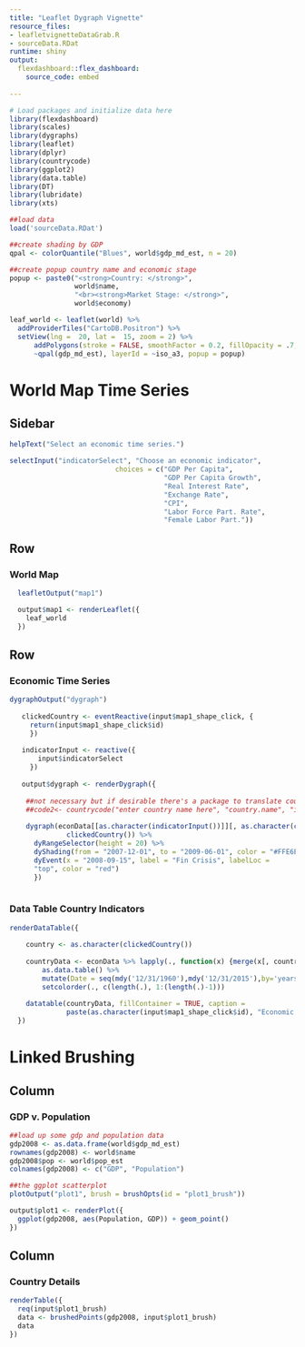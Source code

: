```yaml
---
title: "Leaflet Dygraph Vignette"
resource_files:
- leafletvignetteDataGrab.R
- sourceData.RDat
runtime: shiny
output:
  flexdashboard::flex_dashboard:
    source_code: embed
    
---
```


```r
# Load packages and initialize data here
library(flexdashboard)
library(scales)
library(dygraphs)
library(leaflet)
library(dplyr)
library(countrycode)
library(ggplot2)
library(data.table)
library(DT)
library(lubridate)
library(xts)

##load data
load('sourceData.RDat')

##create shading by GDP
qpal <- colorQuantile("Blues", world$gdp_md_est, n = 20)

##create popup country name and economic stage
popup <- paste0("<strong>Country: </strong>", 
                world$name, 
                "<br><strong>Market Stage: </strong>", 
                world$economy)

leaf_world <- leaflet(world) %>%
  addProviderTiles("CartoDB.Positron") %>% 
  setView(lng =  20, lat =  15, zoom = 2) %>%
      addPolygons(stroke = FALSE, smoothFactor = 0.2, fillOpacity = .7, color =
      ~qpal(gdp_md_est), layerId = ~iso_a3, popup = popup)

```


World Map Time Series {data-orientation=rows}
=====================================

Sidebar {.sidebar}
-------------------------------------
  
```r

helpText("Select an economic time series.")

selectInput("indicatorSelect", "Choose an economic indicator", 
                          choices = c("GDP Per Capita", 
                                      "GDP Per Capita Growth", 
                                      "Real Interest Rate", 
                                      "Exchange Rate",
                                      "CPI", 
                                      "Labor Force Part. Rate",
                                      "Female Labor Part."))

```

Row {data-height=650}
-------------------------------------

### World Map

```r

  leafletOutput("map1")

  output$map1 <- renderLeaflet({
    leaf_world
  })
```

Row {.tabset .tabset-fade}
-------------------------------------

### Economic Time Series

```r

dygraphOutput("dygraph")
  
   clickedCountry <- eventReactive(input$map1_shape_click, {
     return(input$map1_shape_click$id)
     })
   
   indicatorInput <- reactive({
       input$indicatorSelect
     })
   
   output$dygraph <- renderDygraph({
    
    ##not necessary but if desirable there's a package to translate country names into country codes
    ##code2<- countrycode("enter country name here", "country.name", "iso3c")
    
    dygraph(econData[[as.character(indicatorInput())]][, as.character(clickedCountry())], main = 
              clickedCountry()) %>%
      dyRangeSelector(height = 20) %>%
      dyShading(from = "2007-12-01", to = "2009-06-01", color = "#FFE6E6") %>% 
      dyEvent(x = "2008-09-15", label = "Fin Crisis", labelLoc =
      "top", color = "red")
      })
   
```


### Data Table Country Indicators 

```r
renderDataTable({
    
    country <- as.character(clickedCountry())
    
    countryData <- econData %>% lapply(., function(x) {merge(x[, country])}) %>%
        as.data.table() %>% 
        mutate(Date = seq(mdy('12/31/1960'),mdy('12/31/2015'),by='years')) %>% 
        setcolorder(., c(length(.), 1:(length(.)-1)))
    
    datatable(countryData, fillContainer = TRUE, caption = 
              paste(as.character(input$map1_shape_click$id), "Economic Data"))
  })

```

Linked Brushing {data-orientation=columns}
=====================================

Column {data-width=350}
-----------------------------------------------------------------------

### GDP v. Population {data-width=600}

```r
##load up some gdp and population data
gdp2008 <- as.data.frame(world$gdp_md_est)
rownames(gdp2008) <- world$name
gdp2008$pop <- world$pop_est
colnames(gdp2008) <- c("GDP", "Population")

##the ggplot scatterplot
plotOutput("plot1", brush = brushOpts(id = "plot1_brush"))

output$plot1 <- renderPlot({
  ggplot(gdp2008, aes(Population, GDP)) + geom_point()
})

```

Column {data-width=350}
-----------------------------------------------------------------------

### Country Details

```r
renderTable({
  req(input$plot1_brush)
  data <- brushedPoints(gdp2008, input$plot1_brush)
  data
})
```



